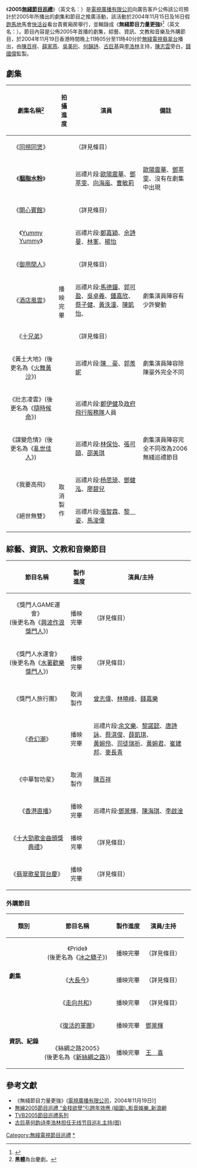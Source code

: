 {{無綫節目巡禮}}
《'''2005[[無綫節目巡禮|無綫節目巡禮]]'''》（英文名：{{lang|en|TVB Sales Presentation 2005}}）是[[電視廣播有限公司|電視廣播有限公司]]向廣告客戶公佈該公司預計於2005年所播出的劇集和節目之推廣活動，該活動於2004年11月15日及16日假[[跑馬地|跑馬地]]馬會[[快活谷|快活谷]]看台貴賓廂房舉行，並輯錄成《'''無綫節目力量更強'''》<ref>{{Cite web |url=http://jade.tvb.com/schedule/20041119.html |title=翡翠台節目表，2004年11月19日 |accessdate=2008年11月25日 |archive-date=2006年2月11日 |archive-url=https://web.archive.org/web/20060211102944/http://jade.tvb.com/schedule/20041119.html |dead-url=no }}</ref>（英文名：{{lang|en|Programme Presentation 2005}}）。節目內容是公佈2005年首播的劇集，綜藝、資訊、文教和音樂及外購節目，於2004年11月19日香港時間晚上11時05分至11時40分於[[無綫電視翡翠台|無綫電視翡翠台]]播出，由[[陳百祥|陳百祥]]、[[薛家燕|薛家燕]]、[[吳美珩|吳美珩]]、[[何韻詩|何韻詩]]、[[古巨基|古巨基]]與[[李浩林|李浩林]]主持，[[陳志雲|陳志雲]]旁白，[[錢國偉|錢國偉]]監製。

==劇集==
{|class=wikitable
!劇集名稱<ref>'''黑體'''為台慶劇。</ref>!!拍攝進度!!演員!!備註
|-
|align=center|《[[同撈同煲|同撈同煲]]》|| rowspan="10" |播映完畢||（詳見條目）||
|-
|align=center|《'''[[胭脂水粉|胭脂水粉]]'''》||巡禮片段:[[歐陽震華|歐陽震華]]、[[鄧萃雯|鄧萃雯]]、[[向海嵐|向海嵐]]、[[曹敏莉|曹敏莉]]||[[歐陽震華|歐陽震華]]、[[鄧萃雯|鄧萃雯]]、沒有在劇集中出現
|-
|align=center|《[[開心賓館|開心賓館]]》||（詳見條目）||
|-
|align=center|《[[Yummy_Yummy|Yummy Yummy]]》||巡禮片段:[[鄭嘉穎|鄭嘉穎]]、[[佘詩曼|佘詩曼]]、[[林峯|林峯]]、[[楊怡|楊怡]]||
|-
|align=center|《[[御用閒人|御用閒人]]》||（詳見條目）||
|-
|align=center|《[[酒店風雲|酒店風雲]]》||巡禮片段:[[馬德鐘|馬德鐘]]、[[郭可盈|郭可盈]]、[[吳卓羲|吳卓羲]]、[[鍾嘉欣|鍾嘉欣]]、[[蔡子健|蔡子健]]、[[黃泆潼|黃泆潼]]、[[陳凱怡|陳凱怡]]、||劇集演員陣容有少許變動
|-
|align=center|《[[十兄弟_(無綫電視劇集)|十兄弟]]》||（詳見條目）||
|-
| align="center" |《黃土大地》(後更名為《[[火舞黃沙|火舞黃沙]]》)||巡禮片段:[[陳豪_(演員)|陳　豪]]、[[郭羨妮|郭羨妮]]||劇集演員陣容除陳豪外完全不同
|-
|align=center|《壯志凌雲》(後更名為《[[隨時候命|隨時候命]]》)||巡禮片段:[[鄭伊健|鄭伊健]]及[[政府飛行服務隊|政府飛行服務隊]]人員||
|-
|align=center|《諜變危情》(後更名為《[[亂世佳人_(電視劇)|亂世佳人]]》)||巡禮片段:[[林保怡|林保怡]]、[[張可頤|張可頤]]、[[邵美琪|邵美琪]]||劇集演員陣容完全不同改為2006無綫巡禮節目
|-
| align="center" |《我要高飛》|| rowspan="2" |取消製作||巡禮片段:[[杨思琦|杨思琦]]、[[鄧健泓|鄧健泓]]、[[廖碧兒|廖碧兒]]||
|-
| align="center" |《絕世無雙》||巡禮片段:[[張智霖|張智霖]]、[[黎姿|黎　姿]]、[[馬浚偉|馬浚偉]]||
|}

==綜藝、資訊、文教和音樂節目==
{|class=wikitable
!節目名稱!!製作進度!!演員/主持
|-
|align=center|《獎門人GAME運會》<br/>(後更名為《[[獎門人電視遊戲節目系列|興波作浪獎門人]]》)||播映完畢||（詳見條目）
|-
|align=center|《獎門人水運會》<br/>(後更名為《[[獎門人電視遊戲節目系列|水著歡樂獎門人]]》)||播映完畢||（詳見條目）
|-
|align=center|《獎門人旅行團》||取消製作||[[曾志偉|曾志偉]]、[[林曉峰|林曉峰]]、[[錢嘉樂|錢嘉樂]]
|-
|align=center|《[[奇幻潮|奇幻潮]]》||播映完畢||巡禮片段:[[余文樂|余文樂]]、[[黎諾懿|黎諾懿]]、[[唐詩詠|唐詩詠]]、[[蔡淇俊|蔡淇俊]]、[[薛凱琪|薛凱琪]]、<br/>[[黃婉伶|黃婉伶]]、[[司徒瑞祈|司徒瑞祈]]、[[黃婉君|黃婉君]]、[[崔建邦|崔建邦]]、[[麥長青|麥長青]]
|-
|align=center|《中華智叻星》||取消製作||[[陳百祥|陳百祥]]
|-
|align=center|《[[香港直播|香港直播]]》||播映完畢||巡禮片段:[[鄧景輝|鄧景輝]]、[[陳海琪|陳海琪]]、[[李啟淦|李啟淦]]
|-
|align=center|《[[十大勁歌金曲頒獎典禮|十大勁歌金曲頒獎典禮]]》||播映完畢||（詳見條目）
|-
|align=center|《[[翡翠歌星賀台慶|翡翠歌星賀台慶]]》||播映完畢||（詳見條目）
|}

===外購節目===
{|class=wikitable
!類別!!節目名稱!!製作進度!!演員/主持
|-
|rowspan=3| '''劇集''' ||align=center|《Pride》<br/>(後更名為《[[冰上悍將|冰之驕子]]》)||播映完畢||（詳見條目）
|-
|align=center|《[[大長今|大長今]]》||播映完畢||（詳見條目）
|-
|align=center|《[[走向共和|走向共和]]》||播映完畢||（詳見條目）
|-
|rowspan=2| '''資訊、紀錄''' ||align=center|《[[復活的軍團|復活的軍團]]》||播映完畢||[[鄧景輝|鄧景輝]]
|-
|align=center|《絲綢之路2005》<br/>(後更名為《[[新絲綢之路|新絲綢之路]]》)||播映完畢||[[王喜|王　喜]]
|}

==參考文獻==
{{reflist}}
*《無綫節目力量更強》([[電視廣播有限公司|電視廣播有限公司]]，2004年11月19日)[http://v.youku.com/v_show/id_cd00XMTYxNTU3MTI=.html]{{Wayback|url=http://v.youku.com/v_show/id_cd00XMTYxNTU3MTI=.html |date=20190821175528 }}
*[http://ent.sina.com.cn/2004-11-17/1124568167.html 無線2005節目巡禮 “金枝欲孽”引跨年效應 (組圖)_影音娛樂_新浪網]{{Wayback|url=http://ent.sina.com.cn/2004-11-17/1124568167.html |date=20050324081117 }}
*[https://web.archive.org/web/20090808210508/http://free.21cn.com/forum/bbsMessageList.act?currentPage=1 TVB2005節目巡禮系列]
*[http://ent.sina.com.cn/v/2004-11-16/1035566629.html   古巨基何韵诗李浩林担任无线节目巡礼主持(图)]{{Wayback|url=http://ent.sina.com.cn/v/2004-11-16/1035566629.html |date=20181104125841 }}
{{電視廣播有限公司節目列表索引}}
[[Category:無綫電視節目巡禮|Category:無綫電視節目巡禮]]
[[Category:2005年無綫電視節目|*]]